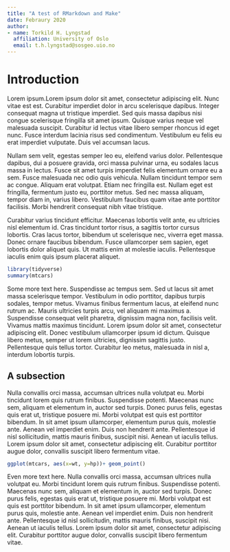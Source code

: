 ```yaml
---
title: "A test of RMarkdown and Make"
date: Febraury 2020
author:
- name: Torkild H. Lyngstad
  affiliation: University of Oslo
  email: t.h.lyngstad@sosgeo.uio.no
---
```


# Introduction

Lorem ipsum.Lorem ipsum dolor sit amet, consectetur adipiscing elit. Nunc vitae est est. Curabitur imperdiet dolor in arcu scelerisque dapibus. Integer consequat magna ut tristique imperdiet. Sed quis massa dapibus nisi congue scelerisque fringilla sit amet ipsum. Quisque varius neque vel malesuada suscipit. Curabitur id lectus vitae libero semper rhoncus id eget nunc. Fusce interdum lacinia risus sed condimentum. Vestibulum eu felis eu erat imperdiet vulputate. Duis vel accumsan lacus.

Nullam sem velit, egestas semper leo eu, eleifend varius dolor. Pellentesque dapibus, dui a posuere gravida, orci massa pulvinar urna, eu sodales lacus massa in lectus. Fusce sit amet turpis imperdiet felis elementum ornare eu a sem. Fusce malesuada nec odio quis vehicula. Nullam tincidunt tempor sem ac congue. Aliquam erat volutpat. Etiam nec fringilla est. Nullam eget est fringilla, fermentum justo eu, porttitor metus. Sed nec massa aliquam, tempor diam in, varius libero. Vestibulum faucibus quam vitae ante porttitor facilisis. Morbi hendrerit consequat nibh vitae tristique.

Curabitur varius tincidunt efficitur. Maecenas lobortis velit ante, eu ultricies nisl elementum id. Cras tincidunt tortor risus, a sagittis tortor cursus lobortis. Cras lacus tortor, bibendum ut scelerisque nec, viverra eget massa. Donec ornare faucibus bibendum. Fusce ullamcorper sem sapien, eget lobortis dolor aliquet quis. Ut mattis enim at molestie iaculis. Pellentesque iaculis enim quis ipsum placerat aliquet.

```r
library(tidyverse)
summary(mtcars)

```

Some more text here.
Suspendisse ac tempus sem. Sed ut lacus sit amet massa scelerisque tempor. Vestibulum in odio porttitor, dapibus turpis sodales, tempor metus. Vivamus finibus fermentum lacus, at eleifend nunc rutrum ac. Mauris ultricies turpis arcu, vel aliquam mi maximus a. Suspendisse consequat velit pharetra, dignissim magna non, facilisis velit. Vivamus mattis maximus tincidunt. Lorem ipsum dolor sit amet, consectetur adipiscing elit. Donec vestibulum ullamcorper ipsum id dictum. Quisque libero metus, semper ut lorem ultricies, dignissim sagittis justo. Pellentesque quis tellus tortor. Curabitur leo metus, malesuada in nisl a, interdum lobortis turpis.

## A subsection

Nulla convallis orci massa, accumsan ultrices nulla volutpat eu. Morbi tincidunt lorem quis rutrum finibus. Suspendisse potenti. Maecenas nunc sem, aliquam et elementum in, auctor sed turpis. Donec purus felis, egestas quis erat ut, tristique posuere mi. Morbi volutpat est quis est porttitor bibendum. In sit amet ipsum ullamcorper, elementum purus quis, molestie ante. Aenean vel imperdiet enim. Duis non hendrerit ante. Pellentesque id nisl sollicitudin, mattis mauris finibus, suscipit nisi. Aenean ut iaculis tellus. Lorem ipsum dolor sit amet, consectetur adipiscing elit. Curabitur porttitor augue dolor, convallis suscipit libero fermentum vitae.




```r
ggplot(mtcars, aes(x=wt, y=hp))+ geom_point()

```


Even more text here. Nulla convallis orci massa, accumsan ultrices nulla volutpat eu. Morbi tincidunt lorem quis rutrum finibus. Suspendisse potenti. Maecenas nunc sem, aliquam et elementum in, auctor sed turpis. Donec purus felis, egestas quis erat ut, tristique posuere mi. Morbi volutpat est quis est porttitor bibendum. In sit amet ipsum ullamcorper, elementum purus quis, molestie ante. Aenean vel imperdiet enim. Duis non hendrerit ante. Pellentesque id nisl sollicitudin, mattis mauris finibus, suscipit nisi. Aenean ut iaculis tellus. Lorem ipsum dolor sit amet, consectetur adipiscing elit. Curabitur porttitor augue dolor, convallis suscipit libero fermentum vitae.



